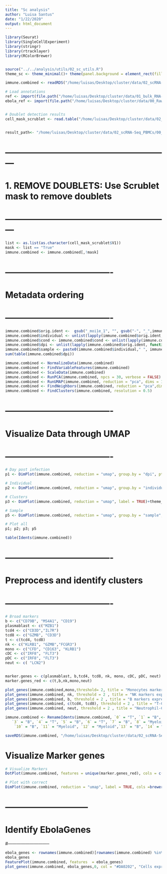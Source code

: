 ```yaml
---
title: "Sc analysis"
author: "Luisa Santus"
date: "1/22/2020"
output: html_document
---
```


```r
library(Seurat)
library(SingleCellExperiment)
library(stringr)
library(rtracklayer)
library(RColorBrewer)


source("../../analysis/utils/02_sc_utils.R")
theme_sc <- theme_minimal()+ theme(panel.background = element_rect(fill = "white", colour = "grey50"), panel.grid.major = element_blank(), panel.grid.minor = element_blank())+theme(legend.text = element_text(size=18))

immune.combined <- readRDS("/home/luisas/Desktop/cluster/data/02_scRNA-Seq_PBMCs/00_scRNA-Seq_exVivo_rhemac10/05_RObjects/01_QC/immune.combined_qc.rds")

# Load annotations
ref <- import(file.path("/home/luisas/Desktop/cluster/data/01_bulk_RNA-Seq_lncRNAs_annotation/03_novel_lncRNAs_list/rheMac10_EBOV_and_novel_genenames.gtf"))
ebola_ref <- import(file.path("/home/luisas/Desktop/cluster/data/00_RawData/pardis_shared_data/sabeti-txnomics/shared-resources/HISAT2/EBOV-Kikwit/KU182905.1.gtf"))


# Doublet detection results 
cell_mask_scrublet <- read.table("/home/luisas/Desktop/cluster/data/02_scRNA-Seq_PBMCs/00_scRNA-Seq_exVivo_rhemac10/05_RObjects/02_DoubletDetection/immune.combined_scrublet_mask.txt")


result_path<- "/home/luisas/Desktop/cluster/data/02_scRNA-Seq_PBMCs/00_scRNA-Seq_exVivo_rhemac10/05_RObjects/03_prep"
```

# ---------------------------------------------------------
#    1. REMOVE DOUBLETS: Use Scrublet mask to remove doublets 
# ---------------------------------------------------------

```r
list <- as.list(as.character(cell_mask_scrublet$V1))
mask <- list == "True"
immune.combined <- immune.combined[,!mask]
```



# -------------------------------------
#     Metadata ordering 
# -------------------------------------

```r
immune.combined$orig.ident <-  gsub("_moi1e_1", "", gsub("-", "_",immune.combined$orig.ident))
immune.combined$individual <- unlist(lapply(immune.combined$orig.ident, function(x) paste(unlist(str_split(x, "_")[[1]][1]))))
immune.combined$cond <- immune.combined$cond <- unlist(lapply(immune.combined$orig.ident, function(x) unlist(str_split(x, "_")[[1]][2])))
immune.combined$dpi <- unlist(lapply(immune.combined$orig.ident, function(x) unlist(str_split(x, "_")[[1]][3])))
immune.combined$sample <- paste0(immune.combined$individual," ", immune.combined$dpi)
sum(table(immune.combined$dpi))
```

```r
immune.combined <- NormalizeData(immune.combined)
immune.combined <- FindVariableFeatures(immune.combined)
immune.combined <- ScaleData(immune.combined)
immune.combined <- RunPCA(immune.combined, npcs = 30, verbose = FALSE)
immune.combined <- RunUMAP(immune.combined, reduction = "pca", dims = 1:20)
immune.combined <- FindNeighbors(immune.combined, reduction = "pca",dims = 1:20 )
immune.combined <- FindClusters(immune.combined, resolution = 0.5)
```

# -------------------------------------
#    Visualize Data through UMAP
# -------------------------------------

```r

# Day post infection 
p1 <- DimPlot(immune.combined, reduction = "umap", group.by = "dpi", pt.size = 0.1, cols = brewer.pal(10, "Paired"))+theme_sc

# Individual 
p2 <- DimPlot(immune.combined, reduction = "umap", group.by = "individual")+theme_sc

# Clusters 
p3 <- DimPlot(immune.combined, reduction = "umap", label = TRUE)+theme_sc

# Sample
p5 <- DimPlot(immune.combined, reduction = "umap", group.by = "sample", pt.size = 0.00001)+theme_sc

# Plot all
p1; p2; p3; p5

table(Idents(immune.combined))

```

# -------------------------------------
#     Preprocess and identify clusters
# -------------------------------------

```r



# Broad markers
b <- c("CD79B", "MS4A1", "CD19")
plasmablast <- c("MZB1")
tcd4 <- c("CD3D","IL7R")
tcd8 <- c("GZMB", "CD3D")
t <- c(tcd4, tcd8)
nk <- c("KLRB1", "GZMB","FCGR3")
mono <- c("CFD", "CD163", "KLRB1")
cDC <- c("IRF8", "FLT3")
pDC <- c("IRF8", "FLT3")
neut <- c( "LCN2") 


marker.genes <- c(plasmablast, b,tcd4, tcd8, nk, mono, cDC, pDC, neut)
marker.genes_red <- c(t,b,nk,mono,neut)

plot_genes(immune.combined,mono,threshold= 2, title = "Monocytes marker expression", col = "purple")
plot_genes(immune.combined, nk, threshold = 2 , title = "NK markers expression", col = "purple")
plot_genes(immune.combined, b, threshold = 2 , title = "B markers expression", col = "purple")
plot_genes(immune.combined, c(tcd4, tcd8), threshold = 2 , title = "T-Cell markers expression", col = "purple")
plot_genes(immune.combined, neut, threshold = 2 , title = "Neutrophil-Cell markers expression", col = "purple")

immune.combined <- RenameIdents(immune.combined, `0` = "T", `1` = "B", `2` = "NK", 
   `3` = "B", `4` = "T", `5` = "B", `6` = "T", `7` = "B", `8` = "Myeloid", `9` = "T",
    `10` = "B", `11` = "Myeloid", `12` = "Myeloid",`13` = "B", `14` = "Myeloid", `15` = "Myeloid" )

saveRDS(immune.combined, "/home/luisas/Desktop/cluster/data/02_scRNA-Seq_PBMCs/00_scRNA-Seq_exVivo_rhemac10/05_RObjects/03_prep/03_immune.combined.ready.rds")
```


# Visualize Marker genes

```r
# Visualize Markers
DotPlot(immune.combined, features = unique(marker.genes_red), cols = c("blue", "red", "purple"), dot.scale = 8) + RotatedAxis()+theme(axis.text = element_text(size = 20), axis.title = element_blank())

# Plot with correct
DimPlot(immune.combined, reduction = "umap", label = TRUE, cols =brewer.pal(4, "Set2"), label.size = 6)+theme_minimal()+ theme(panel.background = element_rect(fill = "white", colour = "grey50"), panel.grid.major = element_blank(), panel.grid.minor = element_blank())+theme(legend.text = element_text(size=18))
```

# -----------------------------
#     Identify EbolaGenes
#-----------------------------

```r
ebola_genes <- rownames(immune.combined)[rownames(immune.combined) %in% paste(ebola_ref$gene_id, "unknown", sep ="-")]
ebola_genes
FeaturePlot(immune.combined, features  = ebola_genes)
plot_genes(immune.combined, ebola_genes,0, col = "#DA0202", "Cells expressing Ebola RNA")


```


